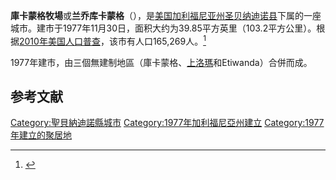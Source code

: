 {{noteTA
|1=zh-hans:兰乔库卡蒙加;zh-hant:庫卡蒙格牧場;
}}
{{Infobox City
|official_name = City of Rancho Cucamonga
|image_flag = 
|image_seal = 
|image_skyline = 
|image_map = 
San Bernardino County California Incorporated and Unincorporated areas Rancho Cucamonga Highlighted.svg
|map_caption =
|subdivision_type = [[國家|國家]]
|subdivision_name = [[美利堅合眾國|美利堅合眾國]]
|leader_title = 
|leader_name = 
|subdivision_type1 = [[美國行政區劃|州]]
|subdivision_name1 = [[加利福尼亞州|加利福尼亞州]]
|subdivision_type2 = [[加利福尼亞州行政區劃|縣]]
|subdivision_name2 = [[圣贝纳迪诺县|圣贝纳迪诺县]]
|population_as_of = 2010
|population_total = 165,269
|population_density = 
|timezone = [[太平洋標準時間|PST]]
|utc_offset = -8
|timezone_DST = [[太平洋日光節約時間|PDT]]
|utc_offset_DST = -7
}}

'''庫卡蒙格牧場'''或'''兰乔库卡蒙格'''（{{lang-en|'''Rancho Cucamonga'''}}），是[[美国|美国]][[加利福尼亚州|加利福尼亚州]][[圣贝纳迪诺县|圣贝纳迪诺县]]下属的一座城市。建市于1977年11月30日，面积大约为39.85平方英里（103.2平方公里）。根据[[2010年美国人口普查|2010年美国人口普查]]，该市有人口165,269人。<ref>{{cite web
 |url          = http://www.dof.ca.gov/research/demographic/state_census_data_center/census_2010/documents/2010Census_Table3A_RedistrictingFile.xls
 |title        = Census 2010: Table 3A — Total Population by Race (Hispanic exclusive) and Hispanic or  Latino: 2010
 |format       = Excel
 |publisher    = [[California_Department_of_Finance|California Department of Finance]]
 |accessdate   = March 22, 2010
 |archive-date = 2011-11-24
 |archive-url  = https://web.archive.org/web/20111124020222/http://www.dof.ca.gov/research/demographic/state_census_data_center/census_2010/documents/2010Census_Table3A_RedistrictingFile.xls
 |dead-url     = no
}}</ref>

1977年建市，由三個無建制地區（庫卡蒙格、[[上洛瑪|上洛瑪]]和Etiwanda）合併而成。

==参考文献==
{{reflist}}
{{聖貝納迪諾縣 (加利福尼亞州)}}
{{California}}
[[Category:聖貝納迪諾縣城市|Category:聖貝納迪諾縣城市]]
[[Category:1977年加利福尼亞州建立|Category:1977年加利福尼亞州建立]]
[[Category:1977年建立的聚居地|Category:1977年建立的聚居地]]
{{California-stub}}